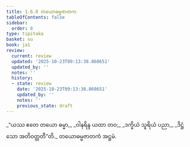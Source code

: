```yaml
---
title: 1.6.8 တယောဓမ္မဇာတက
tableOfContents: false
sidebar:
  order: 8
type: tipitaka
basket: su
book: ja1
review:
  current: review
  updated: '2025-10-23T09:13:38.860651'
  updated_by: ''
  notes: ''
  history:
  - state: review
    date: '2025-10-23T09:13:38.860651'
    updated_by: ''
    notes: ''
    previous_state: draft
---
```



<ReviewStatus review={frontmatter.review} showDetails={true} />

<HypothesisAnnotation frontmatter={frontmatter} />

<DynamicBreadcrumb />

<Division number="58" book="ja1" e="ch" v="22" p="14">

<Paragraph number="127" type="verses" book="ja1">
_“ယဿ ဧတေ တယော ဓမ္မာ,_  
_ဝါနရိန္ဒ ယထာ တဝ;_  
_ဒက္ခိယံ သူရိယံ ပညာ,_  
_ဒိဋ္ဌံ သော အတိဝတ္တတီ”တိ._  


</Paragraph>
</Division>

<Paragraph number="128" type="center" book="ja1">
တယောဓမ္မဇာတကံ အဋ္ဌမံ.
</Paragraph>